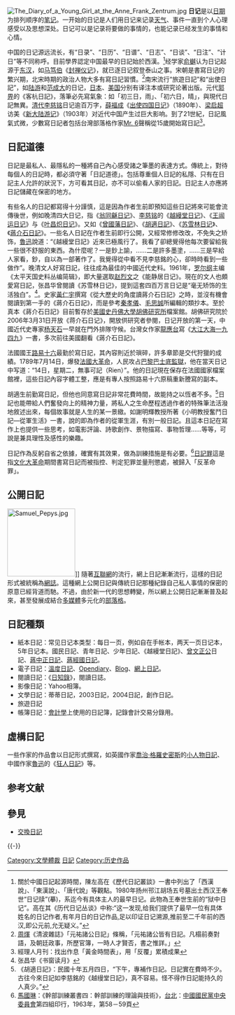 {{noteTA
|1 = zh-cn:博客; zh-tw:部落格; zh-hk:網誌; zh-sg:部落格;
}}
[[File:The_Diary_of_a_Young_Girl_at_the_Anne_Frank_Zentrum.jpg|thumb]]
'''日记'''是以[[日期|日期]]为排列顺序的[[笔记|笔记]]。一开始的日记是人们用日记来记录[[天气|天气]]、事件一直到个人心理感受以及思想深处。日记可以是记录将要做的事情的，也能记录已经发生的事情和心情。

中国的日记源远流长，有“日录”、“日历”、“日谱”、“日志”、“日谈”、“日注”、“计日”等不同称呼。目前學界認定中国最早的日記始於西漢。<ref>關於中國日記起源時間，陳左高在《歷代日記叢談》一書中列出了「西漢說」、「東漢說」、「唐代說」等觀點。1980年扬州邗江胡场五号墓出土西汉王奉世“日记牍”(摹)，系迄今有具体主人的最早日记。此物為王奉世生前的“狱中日记”。高在其《历代日记丛谈》中称:“这一发现,给我们提供了最早一位有具体姓名的日记作者,有年月日的日记作品,足以印证日记溯源,推前至二千年前的西汉,即公元前,允无疑义。”</ref>经学家[[俞樾|俞樾]]认为日记起源于[[东汉|东汉]]，如[[马笃伯|马笃伯]]《[[封禅仪记|封禅仪记]]》，就已逐日记叙登泰山之事。宋朝是書寫日记的繁兴期，北宋時期的政治人物大多有寫日記習慣。<ref>[[周煇|周煇]]《清波雜誌》「元祐諸公日記」條稱，「元祐諸公皆有日記。凡榻前奏對語，及朝廷政事，所歷官簿，一時人才賢否，書之惟詳。」</ref>南宋流行“旅遊日記”和“出使日記”，如[[陆游|陆游]]和[[范成大|范成大]]的日记，[[日本|日本]]、[[美国|美国]]分别有译注本或研究论著出版。元代[[郭畀|郭畀]]的《客杭日記》，落筆必先寫氣象：如「初三日，雨」、「初六日，晴」，與現代日記無異。[[清代|清代]][[李慈铭|李慈铭]]日记逾百万字，[[薛福成|薛福成]]《[[出使四国日记|出使四国日记]]》（1890年）、[[梁启超|梁启超]]访美《[[新大陆游记|新大陆游记]]》（1903年）对近代中国产生过巨大影响。到了21世紀，日記風氣式微，少數寫日記者包括台灣部落格作家[[Mr._6|Mr. 6]]聲稱從15歲開始寫日記<ref>經理人月刊：找出作息「黃金時間表」，用「反覆」累積成果</ref>。

== 日記道德 ==
日記是最私人、最隱私的一種將自己內心感受諸之筆墨的表達方式。傳統上，對待每個人的日記時，都必須守著「日記道德」。包括尊重個人日記的私隱、只有在日記主人允許的狀況下，方可看其日記，亦不可以偷看人家的日記。日記主人亦應將日記儲藏在保密的地方。

有些名人的日記都寫得十分謹慎，這是因為作者生前即預知這些日記將來可能會流傳後世，例如晚清四大日记，指《[[翁同龢日记|翁同龢日记]]》、[[李慈铭|李慈铭]]的《[[越縵堂日记|越縵堂日记]]》、《[[王闿运日记|王闿运日记]]》与《[[叶昌炽日记|叶昌炽日记]]》。又如《[[曾國藩日記|曾國藩日記]]》、《[[胡適日記|胡適日記]]》、《[[苏雪林日记|苏雪林日记]]》、《[[蔣介石日記|蔣介石日記]]》。一些名人日記在作者生前即行公開，又經常修修改改，不免失之矫饰，[[魯迅|魯迅]]說道：“《越縵堂日記》近來已極風行了。我看了卻總覺得他每次要留給我一些很不舒服的東西。為什麼呢？一是鈔上諭，……二是許多墨塗，……三是早給人家看，鈔，自以為一部著作了。我覺得從中看不見李慈銘的心，卻時時看到一些做作”。晚清文人好寫日記，往往成為最佳的中國近代史料。1961年，[[罗尔纲|罗尔纲]]主编《太平天国史料丛编简辑》，即大量選取[[赵烈文|赵烈文]]之《能静居日记》。現在的文人也頗愛寫日記，张昌华曾閱讀《苏雪林日记》，提到這套四百万言日记是“毫无矫饰的生活独白”。<ref>张昌华《书窗读月》</ref>。史家[[黃仁宇|黃仁宇]]撰寫《從大歷史的角度讀蔣介石日記》之時，並沒有機會閱讀到第一手的《蔣介石日記》，而是參考[[秦孝儀|秦孝儀]]、[[毛思誠|毛思誠]]所編輯的類抄本。至於真本《蔣介石日記》目前暫存於[[美國|美國]][[史丹佛大學|史丹佛大學]][[胡佛研究所|胡佛研究所]]檔案館。胡佛研究院於2006年3月31日开放《蒋介石日记》，開放供研究者參閱，日记开放的第一天，中國近代史專家[[杨天石|杨天石]]一早就在門外排隊守候。台灣女作家[[龍應台|龍應台]]寫《[[大江大海一九四九|大江大海一九四九]]》一書，多次前往美國翻看《蔣介石日記》。

法國國王[[路易十六|路易十六]]最勤於寫日記，其內容則近於瑣碎，許多章節是交代狩獵的成績。1789年7月14日，爆發[[法國大革命|法國大革命]]，人民攻占[[巴黎|巴黎]][[巴士底監獄|巴士底監獄]]，他在當天日记中写道：“14日，星期二，無事可記（Rien）”。他的日記現在保存在法國國家檔案館裡，這些日記內容字體工整，應是有專人按照路易十六原稿重新謄寫的副本。

胡適生前勤寫日記，但他也同意寫日記非常花費時間，故能持之以恆者不多。<ref>《胡適日記》：民國十年五月四日，“下午，專補作日記。日記實在費時不少。古往今來日記如李慈銘的《越缦堂日記》，真不容易。怪不得作日記能持久的人真少。”</ref>日記也能帶給人們奮發向上的精神力量，將私人之生命歷程透過作者的特殊筆法活潑地敘述出來，每個故事就是人生的某一景緻。如謝明輝教授所著《小明教授奮鬥日記—從軍生活》一書，說的即為作者的從軍生涯，有別一般日記。且這本日記在寫作上也提供一些思考，如電影評論、詩歌創作、景物描寫、事物哲理……等等，可說是兼具理性及感性的樂趣。

日記作為反躬自省之依據，確實有其效果，做為訓練措施是有必要。<ref>[[馬國琳|馬國琳]]：《幹部訓練叢書四：幹部訓練的理論與技術》，[[台北|台北]]：[[中國國民黨中央委員會|中國國民黨中央委員會]]第四組印行，1963年，第58－59頁</ref>[[日記罪|日記罪]]這是指[[文化大革命|文化大革命]]期間書寫日記而被指控、判定犯罪並量刑懲處，被歸入「反革命罪」。

== 公開日記 ==
[[File:Samuel_Pepys.jpg|155px]]]]
隨著[[互聯網|互聯網]]的流行，網上日記漸漸流行，這樣的日記形式被統稱為[[網誌|網誌]]。這種網上公開日記與傳統日記那種紀錄自己私人事情的保密的原意已經背道而馳。不過，由於新一代的思想轉變，所以網上公開日記漸漸普及起來，甚至發展成結合[[多媒體|多媒體]]多元化的[[部落格|部落格]]。

== 日記種類 ==
*紙本日記：常见日记本类型：每日一页，例如自在手帐本，两天一页日记本，5年日记本。國民日記、青年日記、少年日記、《越縵堂日記》、[[曾文正公|曾文正公]]日記、[[蔣介石日記|蔣中正日記]]、[[蔣經國日記|蔣經國日記]]。
*電子日記：[[溫度日記|溫度日記]]、[[Opendiary|Opendiary]]、[[網誌|Blog]]、[[網誌|網上日記]]。
*閱讀日記：《[[日知錄|日知錄]]》，閱讀日誌。
*影像日記：Yahoo相簿。
*文學日記：蒂蒂日記，2003日記，2004日記，創作日記。
*旅遊日記
*帳簿日記：[[會計學|會計學]]上使用的日記簿，記錄會計交易分錄用。

==虛構日記==
一些作家的作品會以日記形式撰寫，如英國作家[[喬治·格羅史密斯|喬治·格羅史密斯]]的[[小人物日記|小人物日記]]、中國作家[[魯迅|魯迅]]的《[[狂人日記|狂人日記]]》等。

== 参考文献 ==
{{Reflist}}

== 參見 ==
* [[交換日記|交換日記]]

{{-}}
{{文體}}

[[Category:文學體裁|Category:文學體裁]]
[[Category:日記|]]
[[Category:历史作品|Category:历史作品]]